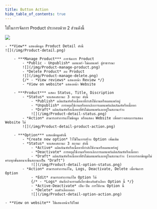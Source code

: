 ```yaml
---
title: Button Action
hide_table_of_contents: true
---
```




<TabItem value="Action">

ใช้ในการจัดการ Product ประกอบด้วย 2 ส่วนดังนี้

![](/img/Product-action.png)

<Tabs>
<TabItem value="View" label="View" default>

    - **View** แสดงข้อมูล Product Detail ดังนี้
    ![](/img/Product-detail.png)

<Tabs>
<TabItem value="Manage Product" label="Manage Product" default>

        - ***Manage Product*** การจัดการ Product
            - *Public - Unpublish* เผยแพร่-ไม่เผยแพร่ สู่สาธารณะ
            ![](/img/Product-manage-product.png)
            - *Delete Product* ลบ Product
            ![](/img/Product-manage-delete.png)
            {/* - *View reviews* แสดงหน้า Review */}
            - *View on website* แสดงหน้า Website
</TabItem>
<TabItem value="Product" label="Product">

        - ***Product*** แสดง Status, Title, Discription
            - *Status* จะแสดงสถานะ 3 สถานะ ดังนี้
                - *Publish* ผลิตภัณฑ์หรือเนื้อหาที่กำลังใช้งานหรือเผยแพร่อยู่
                - *Unpublish* การหยุดใช้งานหรือยกเลิกการเผยแพร่ผลิตภัณฑ์หรือเนื้อหา
                - *Draft* ผลิตภัณฑ์หรือเนื้อหาที่ยังไม่เผยแพร่และอยู่ในสถานะร่าง
                ![](/img/Product-detail-status.png)
            - *Action* สามารถทำการแก้ไขข้อมูล หรือแสดง Website เพื่อตรวจสอบการแสดง Website ได้
            ![](/img/Product-detail-product-action.png)
</TabItem>
<TabItem value="Option" label="Option">

        - ***Option*** แสดงข้อมูลดังนี้
            - *Create new option* ไว้ใช้ในการสร้าง Option เพิ่มเติม
            - *Status* จะแสดงสถานะ 3 สถานะ ดังนี้
                - *Active* ผลิตภัณฑ์หรือเนื้อหาที่กำลังใช้งานหรือเผยแพร่อยู่
                - *Deactivate* การหยุดใช้งานหรือยกเลิกการเผยแพร่ผลิตภัณฑ์หรือเนื้อหา
                - *Draft* ผลิตภัณฑ์หรือเนื้อหาที่ยังไม่เผยแพร่และอยู่ในสถานะร่าง (หากกรอกข้อมูลไม่ครบทุกขั้นตอนจะขึ้นสถานะเป็น "Draft")
                ![](/img/Product-detail-option-status.png)
            - *Action* สามารถทำการแก้ไข, Logs, Deactivate, Delete เพื่อจัดการ Option
                - *Edit* สามารถทำการแก้ไข Option ได้
                {/* - *Logs* บันทึกกิจกรรมที่เกี่ยวข้องกับตัวเลือก Option นี้ */}
                - *Active-Deactivate* เปิด-ปิด การใช้งาน Option นี้
                - *Delete* ลบตัวเลือกออก
                ![](/img/Product-detail-option-action.png)
</TabItem>
</Tabs>
</TabItem>

<TabItem value="View on website" label="View on website">

    - **View on website** ใช้แสดงหน้าเว็ปไซต์

</TabItem>
</Tabs>

</TabItem>